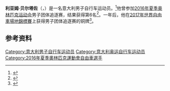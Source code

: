 {{Expand language|1=de|time=2020-10-17T17:02:01+00:00}}
'''利亚姆·贝尔塔佐'''（{{lang-it|Liam Bertazzo}}，{{bd|1992年|2月17日||}}）是一名意大利男子自行车运动员。<ref>{{cite news|url=https://ciclismouniversale.it/2019/12/30/un-team-siciliano-si-presenta-in-sicilia-vini-zabu-ktm/|first=Claudio|last=Visci|title=Un Team siciliano si presenta in Sicilia Vini Zabu'-KTM|work=Ciclismo Universale|publisher=Claudio Visci|date=2019-12-30|accessdate=2020-01-12|archiveurl=https://web.archive.org/web/20200112230733/https://ciclismouniversale.it/2019/12/30/un-team-siciliano-si-presenta-in-sicilia-vini-zabu-ktm/|archivedate=2020-01-12|dead-url=no}}</ref>他曾参加[[2016年夏季奥林匹克运动会|2016年夏季奥林匹克运动会]]男子团体追逐赛，结果获得第6名<ref>{{cite web |url=https://assetrio2016.azureedge.net/_odf-documents/c/t/CTM402100_Results_2016_08_12_cdfe0bd1_96fd_4f43_8552_13cb93993524.pdf |title=Men's team pursuit Results and Final Classification |accessdate=2016-10-08 |work=Rio 2016 |archive-url=https://web.archive.org/web/20161010160602/https://assetrio2016.azureedge.net/_odf-documents/c/t/CTM402100_Results_2016_08_12_cdfe0bd1_96fd_4f43_8552_13cb93993524.pdf |archive-date=2016-10-10 |dead-url=no }}</ref>。一年后，他在[[2017年世界自由車場地錦標賽|2017年世界自由車場地錦標賽]]上获得男子团体追逐赛的铜牌<ref>{{cite web |url=http://www.tissottiming.com/File/Download?id=00030E0002010401FFFFFFFFFFFFFF02 |title=Men's team pursuit Results and Final Classification |accessdate=2017-04-13 |work=Tissot Timing |date=2017-04-13 |archiveurl=https://web.archive.org/web/20170420142737/http://www.tissottiming.com/File/Download?id=00030E0002010401FFFFFFFFFFFFFF02 |archivedate=2017-04-20 |dead-url=no }}</ref>。

==参考资料==
{{reflist}}

{{authority control}}

{{DEFAULTSORT:Bertazzo, Liam}}
[[Category:意大利男子自行车运动员|Category:意大利男子自行车运动员]]
[[Category:意大利奥运自行车运动员|Category:意大利奥运自行车运动员]]
[[Category:2016年夏季奧林匹克運動會自由車選手|Category:2016年夏季奧林匹克運動會自由車選手]]